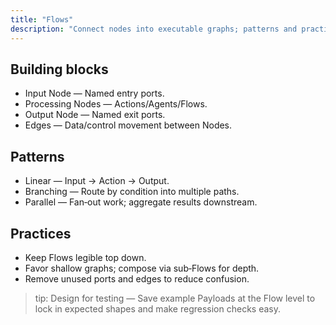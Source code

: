 ```yaml
---
title: "Flows"
description: "Connect nodes into executable graphs; patterns and practices"
---
```


## Building blocks

- Input Node — Named entry ports.
- Processing Nodes — Actions/Agents/Flows.
- Output Node — Named exit ports.
- Edges — Data/control movement between Nodes.

## Patterns

- Linear — Input → Action → Output.
- Branching — Route by condition into multiple paths.
- Parallel — Fan‑out work; aggregate results downstream.

## Practices

- Keep Flows legible top down.
- Favor shallow graphs; compose via sub‑Flows for depth.
- Remove unused ports and edges to reduce confusion.

> tip: Design for testing — Save example Payloads at the Flow level to lock in expected shapes and make regression checks easy.